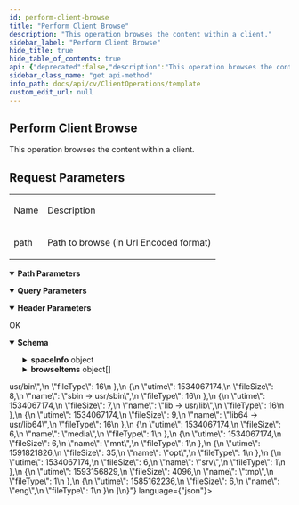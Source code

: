 ```yaml
---
id: perform-client-browse
title: "Perform Client Browse"
description: "This operation browses the content within a client."
sidebar_label: "Perform Client Browse"
hide_title: true
hide_table_of_contents: true
api: {"deprecated":false,"description":"This operation browses the content within a client.\n\n<h2>Request Parameters</h2>\n<table>\n\n<tr>\n<td>\n<p>Name</p>\n</td>\n<td>\n<p>Description</p>\n</td>\n</tr>\n<tr>\n<td>\n<p>path</p>\n</td>\n<td>\n<p>Path to browse (in Url Encoded format)</p>\n</td>\n</tr>\n\n</table>","operationId":"Perform Client Browse","parameters":[{"description":"","explode":true,"in":"query","name":"path","schema":{"example":"C:","type":"string"}},{"description":"","explode":true,"in":"query","name":"foldersOnly","schema":{"example":false,"type":"boolean"}},{"description":"","in":"header","name":"Authtoken","required":true,"schema":{"example":"{{TOKEN}}","type":"string"}},{"description":"","in":"path","name":"clientId","required":true,"schema":{"type":"string"}}],"tags":["Client Operations"],"responses":{"200":{"description":"OK","content":{"application/json":{"schema":{"type":"object","properties":{"path":{"type":"string"},"spaceInfo":{"type":"object","properties":{"freeBlocks":{"type":"integer"},"totalBlocks":{"type":"integer"},"blockSize":{"type":"integer"}}},"browseItems":{"type":"array","items":{"type":"object","properties":{"utime":{"type":"integer"},"fileSize":{"type":"integer"},"name":{"type":"string"},"fileType":{"type":"integer"},"fileSystemType":{"type":"integer"}}}}},"x-examples":{"Example 1":{"path":"/","spaceInfo":{"freeBlocks":164434176,"totalBlocks":261783548,"blockSize":1024},"browseItems":[{"utime":0,"fileSize":0,"name":"C:","fileType":1,"fileSystemType":2}]}}},"examples":{"Client Browse - Root Path":{"value":{"path":"/","spaceInfo":{"freeBlocks":164434176,"totalBlocks":261783548,"blockSize":1024},"browseItems":[{"utime":0,"fileSize":0,"name":"C:","fileType":1,"fileSystemType":2}]}},"Client Browse - C: drive":{"value":{"path":"C:","browseItems":[{"utime":1531946117,"fileSize":0,"name":"$Recycle.Bin","fileType":1},{"utime":1527886022,"fileSize":8192,"name":"Anaconda","fileType":1},{"utime":1539635170,"fileSize":0,"name":"AppStudioFiles","fileType":1},{"utime":1416557264,"fileSize":404250,"name":"bootmgr","fileType":0},{"utime":1371557909,"fileSize":1,"name":"BOOTNXT","fileType":0},{"utime":1541403378,"fileSize":16384,"name":"Config.Msi","fileType":1},{"utime":1539722126,"fileSize":4096,"name":"CVStuff","fileType":1},{"utime":1530895646,"fileSize":4096,"name":"Documents and Settings","fileType":1},{"utime":1538590342,"fileSize":8192,"name":"EEData3","fileType":1},{"utime":1267034146,"fileSize":997,"name":"GrantAdminFullControl.reg","fileType":0},{"utime":1506466615,"fileSize":0,"name":"Gxtail","fileType":1},{"utime":1506466635,"fileSize":0,"name":"inetpub","fileType":1},{"utime":1528224249,"fileSize":1026,"name":"Input_yashgdprauto.json","fileType":0},{"utime":1377186753,"fileSize":0,"name":"PerfLogs","fileType":1},{"utime":1538774602,"fileSize":8192,"name":"Program Files","fileType":1},{"utime":1527884425,"fileSize":4096,"name":"Program Files (x86)","fileType":1},{"utime":1538774587,"fileSize":4096,"name":"ProgramData","fileType":1},{"utime":1506466527,"fileSize":0,"name":"Registry Ownership Ex","fileType":1},{"utime":1536087097,"fileSize":0,"name":"restored","fileType":1},{"utime":1528293843,"fileSize":0,"name":"restores","fileType":1},{"utime":1527174353,"fileSize":0,"name":"Sites","fileType":1},{"utime":1541690018,"fileSize":4096,"name":"System Volume Information","fileType":1},{"utime":1537387806,"fileSize":0,"name":"temp","fileType":1},{"utime":1539876301,"fileSize":0,"name":"test","fileType":1},{"utime":1536764711,"fileSize":0,"name":"TestCase_TestData","fileType":1},{"utime":1530895646,"fileSize":4096,"name":"Users","fileType":1},{"utime":1539616704,"fileSize":24576,"name":"Windows","fileType":1},{"utime":1539977440,"fileSize":4096,"name":"XML","fileType":1}]}},"Client Browse - Path \"C:/Users \"":{"value":{"path":"C:/Users","browseItems":[{"utime":1527883580,"fileSize":8192,"name":".NET v2.0","fileType":1},{"utime":1527883572,"fileSize":8192,"name":".NET v2.0 Classic","fileType":1},{"utime":1527883611,"fileSize":8192,"name":".NET v4.5","fileType":1},{"utime":1527883598,"fileSize":8192,"name":".NET v4.5 Classic","fileType":1},{"utime":1539880437,"fileSize":8192,"name":"Administrator","fileType":1},{"utime":1538414050,"fileSize":8192,"name":"Administrator.DM2","fileType":1},{"utime":1538774587,"fileSize":4096,"name":"All Users","fileType":1},{"utime":1527883568,"fileSize":8192,"name":"Classic .NET AppPool","fileType":1},{"utime":1416569858,"fileSize":8192,"name":"Default","fileType":1},{"utime":1416569858,"fileSize":8192,"name":"Default User","fileType":1},{"utime":1377185877,"fileSize":174,"name":"desktop.ini","fileType":0},{"utime":1377185972,"fileSize":4096,"name":"Public","fileType":1}]}},"Client Browse - Unix Client":{"value":{"path":"/","browseItems":[{"utime":1579042265,"fileSize":4096,"name":"boot","fileType":1},{"utime":1591375389,"fileSize":3140,"name":"dev","fileType":1},{"utime":1579042400,"fileSize":19,"name":"home","fileType":1},{"utime":1591375317,"fileSize":0,"name":"proc","fileType":1},{"utime":1591376394,"fileSize":1240,"name":"run","fileType":1},{"utime":1591375342,"fileSize":0,"name":"sys","fileType":1},{"utime":1591378740,"fileSize":8192,"name":"etc","fileType":1},{"utime":1593156833,"fileSize":4096,"name":"root","fileType":1},{"utime":1579042230,"fileSize":4096,"name":"var","fileType":1},{"utime":1579022280,"fileSize":144,"name":"usr","fileType":1},{"utime":1534067174,"fileSize":7,"name":"bin -> usr/bin","fileType":16},{"utime":1534067174,"fileSize":8,"name":"sbin -> usr/sbin","fileType":16},{"utime":1534067174,"fileSize":7,"name":"lib -> usr/lib","fileType":16},{"utime":1534067174,"fileSize":9,"name":"lib64 -> usr/lib64","fileType":16},{"utime":1534067174,"fileSize":6,"name":"media","fileType":1},{"utime":1534067174,"fileSize":6,"name":"mnt","fileType":1},{"utime":1591821826,"fileSize":35,"name":"opt","fileType":1},{"utime":1534067174,"fileSize":6,"name":"srv","fileType":1},{"utime":1593156829,"fileSize":4096,"name":"tmp","fileType":1},{"utime":1585162236,"fileSize":6,"name":"eng","fileType":1}]}}}}}}},"method":"get","path":"/Client/{clientId}/browseFS","servers":[{"url":"http://{hostname}/webconsole/api","variables":{"hostname":{"default":"localhost","description":"Webconsole"}}}],"info":{"title":"Template","contact":{},"version":"1.0","description":"Template"},"postman":{"name":"Perform Client Browse","description":{"content":"This operation browses the content within a client.\n\n<h2>Request Parameters</h2>\n<table>\n\n<tr>\n<td>\n<p>Name</p>\n</td>\n<td>\n<p>Description</p>\n</td>\n</tr>\n<tr>\n<td>\n<p>path</p>\n</td>\n<td>\n<p>Path to browse (in Url Encoded format)</p>\n</td>\n</tr>\n\n</table>","type":"text/plain"},"url":{"path":["Client",":clientId","browseFS"],"host":["{{baseUrl}}"],"query":[{"disabled":false,"key":"path","value":""},{"disabled":false,"key":"foldersOnly","value":""}],"variable":[{"disabled":false,"description":{"content":"(Required) ","type":"text/plain"},"type":"any","value":"","key":"clientId"}]},"header":[{"disabled":false,"description":{"content":"(Required) ","type":"text/plain"},"key":"Authtoken","value":""},{"key":"Accept","value":"application/json"}],"method":"GET"}}
sidebar_class_name: "get api-method"
info_path: docs/api/cv/ClientOperations/template
custom_edit_url: null
---
```



## Perform Client Browse



This operation browses the content within a client.

<h2>Request Parameters</h2>
<table>

<tr>
<td>
<p>Name</p>
</td>
<td>
<p>Description</p>
</td>
</tr>
<tr>
<td>
<p>path</p>
</td>
<td>
<p>Path to browse (in Url Encoded format)</p>
</td>
</tr>

</table>

<details style={{"marginBottom":"1rem"}} data-collapsed={false} open={true}><summary style={{}}><strong>Path Parameters</strong></summary><div><ul><ParamsItem className={"paramsItem"} param={{"description":"","in":"path","name":"clientId","required":true,"schema":{"type":"string"}}}></ParamsItem></ul></div></details><details style={{"marginBottom":"1rem"}} data-collapsed={false} open={true}><summary style={{}}><strong>Query Parameters</strong></summary><div><ul><ParamsItem className={"paramsItem"} param={{"description":"","explode":true,"in":"query","name":"path","schema":{"example":"C:","type":"string"}}}></ParamsItem><ParamsItem className={"paramsItem"} param={{"description":"","explode":true,"in":"query","name":"foldersOnly","schema":{"example":false,"type":"boolean"}}}></ParamsItem></ul></div></details><details style={{"marginBottom":"1rem"}} data-collapsed={false} open={true}><summary style={{}}><strong>Header Parameters</strong></summary><div><ul><ParamsItem className={"paramsItem"} param={{"description":"","in":"header","name":"Authtoken","required":true,"schema":{"example":"{{TOKEN}}","type":"string"}}}></ParamsItem></ul></div></details><div><ApiTabs><TabItem label={"200"} value={"200"}><div>

OK

</div><div><MimeTabs schemaType={"response"}><TabItem label={"application/json"} value={"application/json"}><SchemaTabs><TabItem label={"Schema"} value={"Schema"}><details style={{}} data-collapsed={false} open={true}><summary style={{"textAlign":"left"}}><strong>Schema</strong></summary><div style={{"textAlign":"left","marginLeft":"1rem"}}></div><ul style={{"marginLeft":"1rem"}}><SchemaItem collapsible={false} name={"path"} required={false} deprecated={undefined} schemaDescription={undefined} schemaName={"string"} qualifierMessage={undefined} defaultValue={undefined}></SchemaItem><SchemaItem collapsible={true} className={"schemaItem"}><details style={{}}><summary style={{}}><strong>spaceInfo</strong><span style={{"opacity":"0.6"}}> object</span></summary><div style={{"marginLeft":"1rem"}}><SchemaItem collapsible={false} name={"freeBlocks"} required={false} deprecated={undefined} schemaDescription={undefined} schemaName={"integer"} qualifierMessage={undefined} defaultValue={undefined}></SchemaItem><SchemaItem collapsible={false} name={"totalBlocks"} required={false} deprecated={undefined} schemaDescription={undefined} schemaName={"integer"} qualifierMessage={undefined} defaultValue={undefined}></SchemaItem><SchemaItem collapsible={false} name={"blockSize"} required={false} deprecated={undefined} schemaDescription={undefined} schemaName={"integer"} qualifierMessage={undefined} defaultValue={undefined}></SchemaItem></div></details></SchemaItem><SchemaItem collapsible={true} className={"schemaItem"}><details style={{}}><summary style={{}}><strong>browseItems</strong><span style={{"opacity":"0.6"}}> object[]</span></summary><div style={{"marginLeft":"1rem"}}><SchemaItem collapsible={false} name={"utime"} required={false} deprecated={undefined} schemaDescription={undefined} schemaName={"integer"} qualifierMessage={undefined} defaultValue={undefined}></SchemaItem><SchemaItem collapsible={false} name={"fileSize"} required={false} deprecated={undefined} schemaDescription={undefined} schemaName={"integer"} qualifierMessage={undefined} defaultValue={undefined}></SchemaItem><SchemaItem collapsible={false} name={"name"} required={false} deprecated={undefined} schemaDescription={undefined} schemaName={"string"} qualifierMessage={undefined} defaultValue={undefined}></SchemaItem><SchemaItem collapsible={false} name={"fileType"} required={false} deprecated={undefined} schemaDescription={undefined} schemaName={"integer"} qualifierMessage={undefined} defaultValue={undefined}></SchemaItem><SchemaItem collapsible={false} name={"fileSystemType"} required={false} deprecated={undefined} schemaDescription={undefined} schemaName={"integer"} qualifierMessage={undefined} defaultValue={undefined}></SchemaItem></div></details></SchemaItem></ul></details></TabItem><TabItem label={"Example (from schema)"} value={"Example (from schema)"}><ResponseSamples responseExample={"{\n  \"path\": \"string\",\n  \"spaceInfo\": {\n    \"freeBlocks\": 0,\n    \"totalBlocks\": 0,\n    \"blockSize\": 0\n  },\n  \"browseItems\": [\n    {\n      \"utime\": 0,\n      \"fileSize\": 0,\n      \"name\": \"string\",\n      \"fileType\": 0,\n      \"fileSystemType\": 0\n    }\n  ]\n}"} language={"json"}></ResponseSamples></TabItem><TabItem label={" Client  Browse -  Root  Path"} value={" Client  Browse -  Root  Path"}><ResponseSamples responseExample={"{\n  \"path\": \"/\",\n  \"spaceInfo\": {\n    \"freeBlocks\": 164434176,\n    \"totalBlocks\": 261783548,\n    \"blockSize\": 1024\n  },\n  \"browseItems\": [\n    {\n      \"utime\": 0,\n      \"fileSize\": 0,\n      \"name\": \"C:\",\n      \"fileType\": 1,\n      \"fileSystemType\": 2\n    }\n  ]\n}"} language={"json"}></ResponseSamples></TabItem><TabItem label={" Client  Browse -  C: drive"} value={" Client  Browse -  C: drive"}><ResponseSamples responseExample={"{\n  \"path\": \"C:\",\n  \"browseItems\": [\n    {\n      \"utime\": 1531946117,\n      \"fileSize\": 0,\n      \"name\": \"$Recycle.Bin\",\n      \"fileType\": 1\n    },\n    {\n      \"utime\": 1527886022,\n      \"fileSize\": 8192,\n      \"name\": \"Anaconda\",\n      \"fileType\": 1\n    },\n    {\n      \"utime\": 1539635170,\n      \"fileSize\": 0,\n      \"name\": \"AppStudioFiles\",\n      \"fileType\": 1\n    },\n    {\n      \"utime\": 1416557264,\n      \"fileSize\": 404250,\n      \"name\": \"bootmgr\",\n      \"fileType\": 0\n    },\n    {\n      \"utime\": 1371557909,\n      \"fileSize\": 1,\n      \"name\": \"BOOTNXT\",\n      \"fileType\": 0\n    },\n    {\n      \"utime\": 1541403378,\n      \"fileSize\": 16384,\n      \"name\": \"Config.Msi\",\n      \"fileType\": 1\n    },\n    {\n      \"utime\": 1539722126,\n      \"fileSize\": 4096,\n      \"name\": \"CVStuff\",\n      \"fileType\": 1\n    },\n    {\n      \"utime\": 1530895646,\n      \"fileSize\": 4096,\n      \"name\": \"Documents and Settings\",\n      \"fileType\": 1\n    },\n    {\n      \"utime\": 1538590342,\n      \"fileSize\": 8192,\n      \"name\": \"EEData3\",\n      \"fileType\": 1\n    },\n    {\n      \"utime\": 1267034146,\n      \"fileSize\": 997,\n      \"name\": \"GrantAdminFullControl.reg\",\n      \"fileType\": 0\n    },\n    {\n      \"utime\": 1506466615,\n      \"fileSize\": 0,\n      \"name\": \"Gxtail\",\n      \"fileType\": 1\n    },\n    {\n      \"utime\": 1506466635,\n      \"fileSize\": 0,\n      \"name\": \"inetpub\",\n      \"fileType\": 1\n    },\n    {\n      \"utime\": 1528224249,\n      \"fileSize\": 1026,\n      \"name\": \"Input_yashgdprauto.json\",\n      \"fileType\": 0\n    },\n    {\n      \"utime\": 1377186753,\n      \"fileSize\": 0,\n      \"name\": \"PerfLogs\",\n      \"fileType\": 1\n    },\n    {\n      \"utime\": 1538774602,\n      \"fileSize\": 8192,\n      \"name\": \"Program Files\",\n      \"fileType\": 1\n    },\n    {\n      \"utime\": 1527884425,\n      \"fileSize\": 4096,\n      \"name\": \"Program Files (x86)\",\n      \"fileType\": 1\n    },\n    {\n      \"utime\": 1538774587,\n      \"fileSize\": 4096,\n      \"name\": \"ProgramData\",\n      \"fileType\": 1\n    },\n    {\n      \"utime\": 1506466527,\n      \"fileSize\": 0,\n      \"name\": \"Registry Ownership Ex\",\n      \"fileType\": 1\n    },\n    {\n      \"utime\": 1536087097,\n      \"fileSize\": 0,\n      \"name\": \"restored\",\n      \"fileType\": 1\n    },\n    {\n      \"utime\": 1528293843,\n      \"fileSize\": 0,\n      \"name\": \"restores\",\n      \"fileType\": 1\n    },\n    {\n      \"utime\": 1527174353,\n      \"fileSize\": 0,\n      \"name\": \"Sites\",\n      \"fileType\": 1\n    },\n    {\n      \"utime\": 1541690018,\n      \"fileSize\": 4096,\n      \"name\": \"System Volume Information\",\n      \"fileType\": 1\n    },\n    {\n      \"utime\": 1537387806,\n      \"fileSize\": 0,\n      \"name\": \"temp\",\n      \"fileType\": 1\n    },\n    {\n      \"utime\": 1539876301,\n      \"fileSize\": 0,\n      \"name\": \"test\",\n      \"fileType\": 1\n    },\n    {\n      \"utime\": 1536764711,\n      \"fileSize\": 0,\n      \"name\": \"TestCase_TestData\",\n      \"fileType\": 1\n    },\n    {\n      \"utime\": 1530895646,\n      \"fileSize\": 4096,\n      \"name\": \"Users\",\n      \"fileType\": 1\n    },\n    {\n      \"utime\": 1539616704,\n      \"fileSize\": 24576,\n      \"name\": \"Windows\",\n      \"fileType\": 1\n    },\n    {\n      \"utime\": 1539977440,\n      \"fileSize\": 4096,\n      \"name\": \"XML\",\n      \"fileType\": 1\n    }\n  ]\n}"} language={"json"}></ResponseSamples></TabItem><TabItem label={" Client  Browse -  Path \" C:/ Users \""} value={" Client  Browse -  Path \" C:/ Users \""}><ResponseSamples responseExample={"{\n  \"path\": \"C:/Users\",\n  \"browseItems\": [\n    {\n      \"utime\": 1527883580,\n      \"fileSize\": 8192,\n      \"name\": \".NET v2.0\",\n      \"fileType\": 1\n    },\n    {\n      \"utime\": 1527883572,\n      \"fileSize\": 8192,\n      \"name\": \".NET v2.0 Classic\",\n      \"fileType\": 1\n    },\n    {\n      \"utime\": 1527883611,\n      \"fileSize\": 8192,\n      \"name\": \".NET v4.5\",\n      \"fileType\": 1\n    },\n    {\n      \"utime\": 1527883598,\n      \"fileSize\": 8192,\n      \"name\": \".NET v4.5 Classic\",\n      \"fileType\": 1\n    },\n    {\n      \"utime\": 1539880437,\n      \"fileSize\": 8192,\n      \"name\": \"Administrator\",\n      \"fileType\": 1\n    },\n    {\n      \"utime\": 1538414050,\n      \"fileSize\": 8192,\n      \"name\": \"Administrator.DM2\",\n      \"fileType\": 1\n    },\n    {\n      \"utime\": 1538774587,\n      \"fileSize\": 4096,\n      \"name\": \"All Users\",\n      \"fileType\": 1\n    },\n    {\n      \"utime\": 1527883568,\n      \"fileSize\": 8192,\n      \"name\": \"Classic .NET AppPool\",\n      \"fileType\": 1\n    },\n    {\n      \"utime\": 1416569858,\n      \"fileSize\": 8192,\n      \"name\": \"Default\",\n      \"fileType\": 1\n    },\n    {\n      \"utime\": 1416569858,\n      \"fileSize\": 8192,\n      \"name\": \"Default User\",\n      \"fileType\": 1\n    },\n    {\n      \"utime\": 1377185877,\n      \"fileSize\": 174,\n      \"name\": \"desktop.ini\",\n      \"fileType\": 0\n    },\n    {\n      \"utime\": 1377185972,\n      \"fileSize\": 4096,\n      \"name\": \"Public\",\n      \"fileType\": 1\n    }\n  ]\n}"} language={"json"}></ResponseSamples></TabItem><TabItem label={" Client  Browse -  Unix  Client"} value={" Client  Browse -  Unix  Client"}><ResponseSamples responseExample={"{\n  \"path\": \"/\",\n  \"browseItems\": [\n    {\n      \"utime\": 1579042265,\n      \"fileSize\": 4096,\n      \"name\": \"boot\",\n      \"fileType\": 1\n    },\n    {\n      \"utime\": 1591375389,\n      \"fileSize\": 3140,\n      \"name\": \"dev\",\n      \"fileType\": 1\n    },\n    {\n      \"utime\": 1579042400,\n      \"fileSize\": 19,\n      \"name\": \"home\",\n      \"fileType\": 1\n    },\n    {\n      \"utime\": 1591375317,\n      \"fileSize\": 0,\n      \"name\": \"proc\",\n      \"fileType\": 1\n    },\n    {\n      \"utime\": 1591376394,\n      \"fileSize\": 1240,\n      \"name\": \"run\",\n      \"fileType\": 1\n    },\n    {\n      \"utime\": 1591375342,\n      \"fileSize\": 0,\n      \"name\": \"sys\",\n      \"fileType\": 1\n    },\n    {\n      \"utime\": 1591378740,\n      \"fileSize\": 8192,\n      \"name\": \"etc\",\n      \"fileType\": 1\n    },\n    {\n      \"utime\": 1593156833,\n      \"fileSize\": 4096,\n      \"name\": \"root\",\n      \"fileType\": 1\n    },\n    {\n      \"utime\": 1579042230,\n      \"fileSize\": 4096,\n      \"name\": \"var\",\n      \"fileType\": 1\n    },\n    {\n      \"utime\": 1579022280,\n      \"fileSize\": 144,\n      \"name\": \"usr\",\n      \"fileType\": 1\n    },\n    {\n      \"utime\": 1534067174,\n      \"fileSize\": 7,\n      \"name\": \"bin -> usr/bin\",\n      \"fileType\": 16\n    },\n    {\n      \"utime\": 1534067174,\n      \"fileSize\": 8,\n      \"name\": \"sbin -> usr/sbin\",\n      \"fileType\": 16\n    },\n    {\n      \"utime\": 1534067174,\n      \"fileSize\": 7,\n      \"name\": \"lib -> usr/lib\",\n      \"fileType\": 16\n    },\n    {\n      \"utime\": 1534067174,\n      \"fileSize\": 9,\n      \"name\": \"lib64 -> usr/lib64\",\n      \"fileType\": 16\n    },\n    {\n      \"utime\": 1534067174,\n      \"fileSize\": 6,\n      \"name\": \"media\",\n      \"fileType\": 1\n    },\n    {\n      \"utime\": 1534067174,\n      \"fileSize\": 6,\n      \"name\": \"mnt\",\n      \"fileType\": 1\n    },\n    {\n      \"utime\": 1591821826,\n      \"fileSize\": 35,\n      \"name\": \"opt\",\n      \"fileType\": 1\n    },\n    {\n      \"utime\": 1534067174,\n      \"fileSize\": 6,\n      \"name\": \"srv\",\n      \"fileType\": 1\n    },\n    {\n      \"utime\": 1593156829,\n      \"fileSize\": 4096,\n      \"name\": \"tmp\",\n      \"fileType\": 1\n    },\n    {\n      \"utime\": 1585162236,\n      \"fileSize\": 6,\n      \"name\": \"eng\",\n      \"fileType\": 1\n    }\n  ]\n}"} language={"json"}></ResponseSamples></TabItem></SchemaTabs></TabItem></MimeTabs></div></TabItem></ApiTabs></div>
      